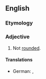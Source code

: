 ==English==

===Etymology===
{{prefix|en|un|rounded}}

===Adjective===
{{en-adj}}

# Not [[rounded]].

====Translations====
{{trans-top|in linguistics}}
* German: {{t+|de|ungerundet}}, {{t+|de|gespreizt}} {{qualifier|vowels}}
{{trans-mid}}
{{trans-bottom}}